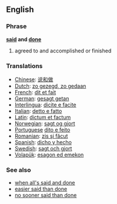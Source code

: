 ==English==
===Phrase===
'''[[said]] and [[done]]'''
# agreed to and accomplished or finished

=== Translations ===
*[[Chinese]]: [[说和做]]
*[[Dutch]]: [[zo gezegd, zo gedaan]]
*[[French]]: [[dit et fait]]
*[[German]]: [[gesagt getan]]
*[[Interlingua]]: [[dicite e facite]]
*[[Italian]]: [[detto e fatto]]
*[[Latin]]: [[dictum et factum]]
*[[Norwegian]]: [[sagt og gjort]]
*[[Portuguese]] [[dito e feito]]
*[[Romanian]]: [[zis şi făcut]]
*[[Spanish]]: [[dicho y hecho]]
*[[Swedish]]: [[sagt och gjort]]
*[[Volapük]]: [[esagon ed emekon]]

===See also===
*[[when all's said and done]]
*[[easier said than done]]
*[[no sooner said than done]]
